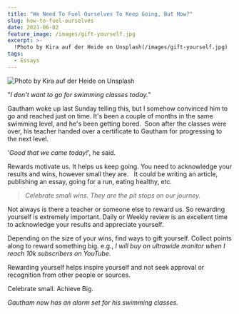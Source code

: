 ```yaml
---
title: "We Need To Fuel Ourselves To Keep Going, But How?"
slug: how-to-fuel-ourselves
date: 2021-06-02
feature_image: /images/gift-yourself.jpg
excerpt: >-
  !Photo by Kira auf der Heide on Unsplash(/images/gift-yourself.jpg)  "I don't want to go for swimming classes today."  Gautham woke up last Sunday telling this, but I somehow convinced...
tags:
  - Essays
---
```

![Photo by Kira auf der Heide on Unsplash](/images/gift-yourself.jpg)

"_I don't want to go for swimming classes today._"

Gautham woke up last Sunday telling this, but I somehow convinced him to go and reached just on time. It's been a couple of months in the same swimming level, and he's been getting bored.  Soon after the classes were over, his teacher handed over a certificate to Gautham for progressing to the next level.

'_Good that we came today!_', he said.

Rewards motivate us. It helps us keep going. You need to acknowledge your results and wins, however small they are.   It could be writing an article, publishing an essay, going for a run, eating healthy, etc.

> _Celebrate small wins. They are the pit stops on our journey._

Not always is there a teacher or someone else to reward us. So rewarding yourself is extremely important. Daily or Weekly review is an excellent time to acknowledge your results and appreciate yourself.

Depending on the size of your wins, find ways to gift yourself. Collect points along to reward something big. e.g., _I will buy an ultrawide monitor when I reach 10k subscribers on YouTube._

Rewarding yourself helps inspire yourself and not seek approval or recognition from other people or sources.

Celebrate small. Achieve Big.

_Gautham now has an alarm set for his swimming classes._